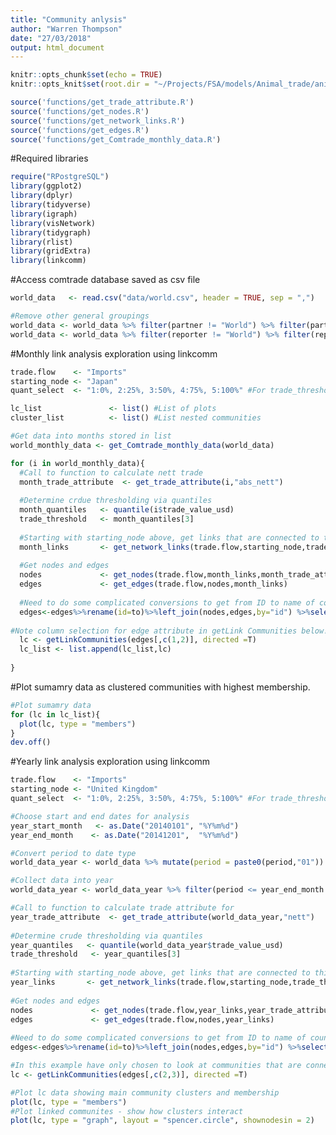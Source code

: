 ```yaml
---
title: "Community anlysis"
author: "Warren Thompson"
date: "27/03/2018"
output: html_document
---
```


```r
knitr::opts_chunk$set(echo = TRUE)
knitr::opts_knit$set(root.dir = "~/Projects/FSA/models/Animal_trade/animal_trade_paper/cluster_communities_network_graphs")
```

```r
source('functions/get_trade_attribute.R')
source('functions/get_nodes.R')
source('functions/get_network_links.R')
source('functions/get_edges.R')
source('functions/get_Comtrade_monthly_data.R')
```

#Required libraries
```r
require("RPostgreSQL")
library(ggplot2)
library(dplyr)
library(tidyverse)
library(igraph)
library(visNetwork)
library(tidygraph)
library(rlist)
library(gridExtra)
library(linkcomm)
```

#Access comtrade database saved as csv file
```r
world_data   <- read.csv("data/world.csv", header = TRUE, sep = ",")

#Remove other general groupings
world_data <- world_data %>% filter(partner != "World") %>% filter(partner != "EU-27")%>% filter(partner != "Other Asia, nes") %>% filter(partner != "Other Europe, nes") %>% filter(partner != "Area, nes")
world_data <- world_data %>% filter(reporter != "World") %>% filter(reporter != "EU-27")%>% filter(reporter != "Other Asia, nes") %>% filter(reporter != "Other Europe, nes") %>% filter(reporter != "Area, nes")

```

#Monthly link analysis exploration using linkcomm
```r
trade.flow    <- "Imports"
starting_node <- "Japan"
quant_select  <- "1:0%, 2:25%, 3:50%, 4:75%, 5:100%" #For trade_threshold value used

lc_list               <- list() #List of plots
cluster_list          <- list() #List nested communities 

#Get data into months stored in list
world_monthly_data <- get_Comtrade_monthly_data(world_data)

for (i in world_monthly_data){
  #Call to function to calculate nett trade
  month_trade_attribute  <- get_trade_attribute(i,"abs_nett")
  
  #Determine crdue thresholding via quantiles 
  month_quantiles   <- quantile(i$trade_value_usd)
  trade_threshold   <- month_quantiles[3]
  
  #Starting with starting_node above, get links that are connected to this node
  month_links       <- get_network_links(trade.flow,starting_node,trade_threshold,i)
  
  #Get nodes and edges
  nodes             <- get_nodes(trade.flow,month_links,month_trade_attribute)
  edges             <- get_edges(trade.flow,nodes,month_links)
  
  #Need to do some complicated conversions to get from ID to name of country again
  edges<-edges%>%rename(id=to)%>%left_join(nodes,edges,by="id") %>%select(from,width_trade_value,label)%>%rename(id=from)%>%left_join(nodes,edges,by="id") %>% select(c(3,4,2,5))
  
#Note column selection for edge attribute in getLink Communities below! In this case have chosen to only look at edges, so who talks to one another. possible to include attributes: width_trade_value(change select call above) and trade attribute (flux or nett trade depending on call to get_trade_attributes). Options to play. Check edges output above to be sure of atrribute selection.
  lc <- getLinkCommunities(edges[,c(1,2)], directed =T)
  lc_list <- list.append(lc_list,lc)
  
}

```

#Plot sumamry data as clustered communities with highest membership. 
```r
#Plot sumamry data
for (lc in lc_list){
  plot(lc, type = "members")
}
dev.off()
```

#Yearly link analysis exploration using linkcomm
```r
trade.flow    <- "Imports"
starting_node <- "United Kingdom"
quant_select  <- "1:0%, 2:25%, 3:50%, 4:75%, 5:100%" #For trade_threshold value used

#Choose start and end dates for analysis
year_start_month   <- as.Date("20140101", "%Y%m%d")
year_end_month    <- as.Date("20141201",  "%Y%m%d")

#Convert period to date type
world_data_year <- world_data %>% mutate(period = paste0(period,"01")) %>% mutate(period = as.Date(period, "%Y%m%d"))

#Collect data into year
world_data_year <- world_data_year %>% filter(period <= year_end_month & period >= year_start_month)%>% select(period,trade_flow,reporter,partner,netweight_kg,trade_value_usd) 

#Call to function to calculate trade attribute for
year_trade_attribute  <- get_trade_attribute(world_data_year,"nett")
  
#Determine crude thresholding via quantiles 
year_quantiles   <- quantile(world_data_year$trade_value_usd)
trade_threshold   <- year_quantiles[3]
  
#Starting with starting_node above, get links that are connected to this node
year_links       <- get_network_links(trade.flow,starting_node,trade_threshold,world_data_year)
  
#Get nodes and edges
nodes             <- get_nodes(trade.flow,year_links,year_trade_attribute)
edges             <- get_edges(trade.flow,nodes,year_links)
  
#Need to do some complicated conversions to get from ID to name of country again
edges<-edges%>%rename(id=to)%>%left_join(nodes,edges,by="id") %>%select(from,width_trade_value,label)%>%rename(id=from)%>%left_join(nodes,edges,by="id") %>% select(c(2,3,4))

#In this example have only chosen to look at communities that are connected so no edge attribute included here. Which of the main communities talk to one another for a year's worth of cucumber trade. See above chunk for same getLinkCommunities call to see more info.
lc <- getLinkCommunities(edges[,c(2,3)], directed =T)

#Plot lc data showing main community clusters and membership
plot(lc, type = "members")
#Plot linked communites - show how clusters interact
plot(lc, type = "graph", layout = "spencer.circle", shownodesin = 2)

```
